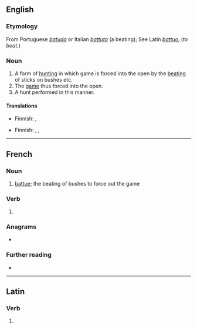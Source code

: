 ==English==

===Etymology===
From Portuguese ''[[batuda]]'' or Italian ''[[battuta]]'' (a beating); See Latin ''[[battuo]]'', (''to beat.'')

===Noun===
{{en-noun|-}}

# A form of [[hunting]] in which game is forced into the open by the [[beating]] of sticks on bushes etc.
# The [[game]] thus forced into the open.
# A hunt performed in this manner.

====Translations====
{{trans-top|form of hunting}}
* Finnish: {{t|fi|ajometsästys}}, {{t|fi|ajopyynti}}
{{trans-mid}}
{{trans-bottom}}

{{trans-top|game}}
{{trans-mid}}
{{trans-bottom}}

{{trans-top|hunt}}
* Finnish: {{t|fi|ajojahti}}, {{t|fi|ajometsästys}}, {{t|fi|ajopyynti}}
{{trans-mid}}
{{trans-bottom}}

----

==French==

===Noun===
{{fr-noun|f}}
# [[#English|battue]]; the beating of bushes to force out the game

===Verb===
{{head|fr|past participle form}}

# {{feminine singular past participle of|battre|lang=fr|nocat=1}}

===Anagrams===
* {{l|fr|ébattu}}

===Further reading===
* {{R:TLFi}}

----

==Latin==

===Verb===
{{la-verb-form|battue}}

# {{conjugation of|battuō||2|s|pres|act|imp|lang=la}}